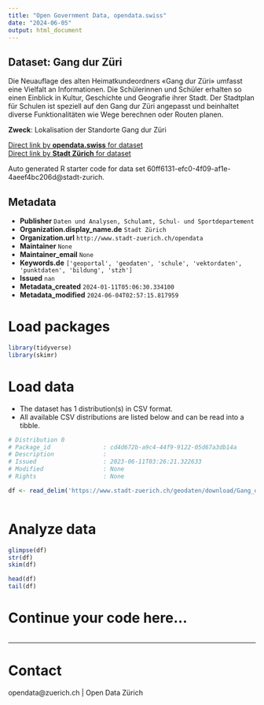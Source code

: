 ```yaml
---
title: "Open Government Data, opendata.swiss"
date: "2024-06-05"
output: html_document
---
```


## Dataset: Gang dur Züri

Die Neuauflage des alten Heimatkundeordners «Gang dur Züri» umfasst eine Vielfalt an Informationen. Die Schülerinnen und Schüler erhalten so einen Einblick in Kultur, Geschichte und Geografie ihrer Stadt. Der Stadtplan für Schulen ist speziell auf den Gang dur Züri angepasst und beinhaltet diverse Funktionalitäten wie Wege berechnen oder Routen planen. 

**Zweck**: Lokalisation der Standorte  Gang dur Züri

[Direct link by **opendata.swiss** for dataset](https://opendata.swiss/de/dataset/gang-dur-zuri)<br>
[Direct link by **Stadt Zürich** for dataset](https://data.stadt-zuerich.ch/dataset/geo_gang_dur_zueri)

Auto generated R starter code for data set 60ff6131-efc0-4f09-af1e-4aeef4bc206d@stadt-zurich.

## Metadata

- **Publisher** `Daten und Analysen, Schulamt, Schul- und Sportdepartement`
- **Organization.display_name.de** `Stadt Zürich`
- **Organization.url** `http://www.stadt-zuerich.ch/opendata`
- **Maintainer** `None`
- **Maintainer_email** `None`
- **Keywords.de** `['geoportal', 'geodaten', 'schule', 'vektordaten', 'punktdaten', 'bildung', 'stzh']`
- **Issued** `nan`
- **Metadata_created** `2024-01-11T05:06:30.334100`
- **Metadata_modified** `2024-06-04T02:57:15.817959`


# Load packages

```r

library(tidyverse)
library(skimr)

```

# Load data

-   The dataset has 1 distribution(s) in CSV format.
-   All available CSV distributions are listed below and can be read into a tibble.

```r

# Distribution 0
# Package_id               : cd4d672b-a9c4-44f9-9122-05d67a3db14a
# Description              : 
# Issued                   : 2023-06-11T03:26:21.322633
# Modified                 : None
# Rights                   : None

df <- read_delim('https://www.stadt-zuerich.ch/geodaten/download/Gang_dur_Zueri?format=10008')



```

# Analyze data

```r

glimpse(df)
str(df)
skim(df)

head(df)
tail(df)

```

# Continue your code here...

```r

```

------------------------------------------------------------------------

# Contact

opendata@zuerich.ch | Open Data Zürich
